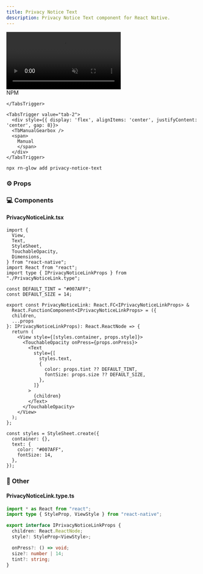 ```yaml
---
title: Privacy Notice Text
description: Privacy Notice Text component for React Native.
---
```



<div className="flex justify-center items-center my-8">
  <video
    src="/avatar.mp4"
    autoPlay
    muted
    loop
    className="rounded-2xl"
    style={{ width: "80%", maxWidth: "960px", height: "auto" }}
  />
</div>

<Tabs defaultValue="tab-1">
<TabsList>
    <TabsTrigger value="tab-1">
      <div style={{ display: 'flex', alignItems: 'center', gap: 8 }}>
        <SiNpm />
        <span>NPM</span>
      </div>

    </TabsTrigger>

    <TabsTrigger value="tab-2">
      <div style={{ display: 'flex', alignItems: 'center', justifyContent: 'center', gap: 8}}>
      <TbManualGearbox />
      <span>
        Manual
        </span>
      </div>
    </TabsTrigger>

  </TabsList>

<TabsContent value="tab-1">
  
```bash
npx rn-glow add privacy-notice-text
```


### ⚙️ Props



  </TabsContent>
</Tabs>

### 💻 Components
#### PrivacyNoticeLink.tsx

```tsx
import {
  View,
  Text,
  StyleSheet,
  TouchableOpacity,
  Dimensions,
} from "react-native";
import React from "react";
import type { IPrivacyNoticeLinkProps } from "./PrivacyNoticeLink.type";

const DEFAULT_TINT = "#007AFF";
const DEFAULT_SIZE = 14;

export const PrivacyNoticeLink: React.FC<IPrivacyNoticeLinkProps> &
  React.FunctionComponent<IPrivacyNoticeLinkProps> = ({
  children,
  ...props
}: IPrivacyNoticeLinkProps): React.ReactNode => {
  return (
    <View style={[styles.container, props.style]}>
      <TouchableOpacity onPress={props.onPress}>
        <Text
          style={[
            styles.text,
            {
              color: props.tint ?? DEFAULT_TINT,
              fontSize: props.size ?? DEFAULT_SIZE,
            },
          ]}
        >
          {children}
        </Text>
      </TouchableOpacity>
    </View>
  );
};

const styles = StyleSheet.create({
  container: {},
  text: {
    color: "#007AFF",
    fontSize: 14,
  },
});
```

### 📁 Other
#### PrivacyNoticeLink.type.ts

```ts
import * as React from "react";
import type { StyleProp, ViewStyle } from "react-native";

export interface IPrivacyNoticeLinkProps {
  children: React.ReactNode;
  style?: StyleProp<ViewStyle>;

  onPress?: () => void;
  size?: number | 14;
  tint?: string;
}
```
